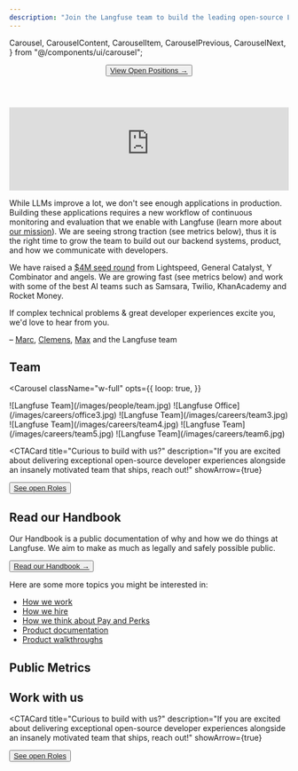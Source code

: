 ```yaml
---
description: "Join the Langfuse team to build the leading open-source LLM engineering platform"
---
```


  Carousel,
  CarouselContent,
  CarouselItem,
  CarouselPrevious,
  CarouselNext,
} from "@/components/ui/carousel";

<div className="md:container">
  <div className="flex flex-col items-center content-center text-center my-10 mb-20">
    <Header
      title="Building Langfuse"
      description="Join the team building the leading open-source LLM engineering platform"
      h="h1"
    />
    <Button asChild variant="default" size="lg">
      <a
        href="https://jobs.ashbyhq.com/langfuse"
        target="_blank"
        rel="noopener noreferrer"
      >
        View Open Positions →
      </a>
    </Button>
  </div>
</div>

<iframe
  width="100%"
  className="aspect-[16/9] rounded border w-full my-6"
  src="https://www.youtube-nocookie.com/embed/4eHFa1Gk2Gk"
  title="YouTube video player"
  frameBorder="0"
  allow="accelerometer; autoplay; clipboard-write; encrypted-media; gyroscope; picture-in-picture; web-share"
  referrerPolicy="strict-origin-when-cross-origin"
  allowFullScreen
></iframe>

While LLMs improve a lot, we don't see enough applications in production. Building these applications requires a new workflow of continuous monitoring and evaluation that we enable with Langfuse (learn more about [our mission](/handbook/chapters/mission)).
We are seeing strong traction (see metrics below), thus it is the right time to grow the team to build out our backend systems, product, and how we communicate with developers.

We have raised a [$4M seed round](/blog/announcing-our-seed-round) from Lightspeed, General Catalyst, Y Combinator and angels. We are growing fast (see metrics below) and work with some of the best AI teams such as Samsara, Twilio, KhanAcademy and Rocket Money.

If complex technical problems & great developer experiences excite you, we'd love to hear from you.

– [Marc](https://x.com/MarcKlingen), [Clemens](https://x.com/rawert), [Max](https://x.com/maxdeichmann) and the Langfuse team

## Team

<Carousel
  className="w-full"
  opts={{
    loop: true,
  }}
>
  <CarouselContent>
    <CarouselItem>
      <Frame fullWidth>![Langfuse Team](/images/people/team.jpg)</Frame>
    </CarouselItem>
    <CarouselItem>
      <Frame fullWidth>![Langfuse Office](/images/careers/office3.jpg)</Frame>
    </CarouselItem>
    <CarouselItem>
      <Frame fullWidth>![Langfuse Team](/images/careers/team3.jpg)</Frame>
    </CarouselItem>
    <CarouselItem>
      <Frame fullWidth>![Langfuse Team](/images/careers/team4.jpg)</Frame>
    </CarouselItem>
    <CarouselItem>
      <Frame fullWidth>![Langfuse Team](/images/careers/team5.jpg)</Frame>
    </CarouselItem>
    <CarouselItem>
      <Frame fullWidth>![Langfuse Team](/images/careers/team6.jpg)</Frame>
    </CarouselItem>
  </CarouselContent>
  <CarouselPrevious />
  <CarouselNext />
</Carousel>


<TeamMembers />

<CTACard
  title="Curious to build with us?"
  description="If you are excited about delivering exceptional open-source developer experiences alongside an insanely motivated team that ships, reach out!"
  showArrow={true}
>
  <Button asChild variant="default" size="sm">
    <a
      href="https://jobs.ashbyhq.com/langfuse"
      target="_blank"
      rel="noopener noreferrer"
    >
      See open Roles
    </a>
  </Button>
</CTACard>

## Read our Handbook

Our Handbook is a public documentation of why and how we do things at Langfuse. We aim to make as much as legally and safely possible public. 


<Button asChild variant="default" size="sm" className="mt-4">
  <a href="/handbook">
    Read our Handbook →
  </a>
</Button>

<ChapterIndex />

Here are some more topics you might be interested in:
- [How we work](/handbook/how-we-work/principles)
- [How we hire](/handbook/how-we-hire)
- [How we think about Pay and Perks](/handbook/perks-and-pay)
- [Product documentation](/docs)
- [Product walkthroughs](/watch-demo)


## Public Metrics


<PublicMetricsDashboard />

## Work with us

<CTACard
  title="Curious to build with us?"
  description="If you are excited about delivering exceptional open-source developer experiences alongside an insanely motivated team that ships, reach out!"
  showArrow={true}
>
  <Button asChild variant="default" size="sm">
    <a
      href="https://jobs.ashbyhq.com/langfuse"
      target="_blank"
      rel="noopener noreferrer"
    >
      See open Roles
    </a>
  </Button>
</CTACard>


